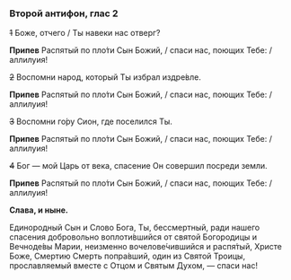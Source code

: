 ### Второй антифон, глас 2

~~1~~ Боже, отчего / Ты навеки нас отверг?

**Припев** Распятый по пло́ти Сын Божий, / спаси нас, поющих Тебе: / аллилуия!

~~2~~ Воспомни народ, который Ты избрал издре́вле.

**Припев** Распятый по пло́ти Сын Божий, / спаси нас, поющих Тебе: / аллилуия!

~~3~~ Воспомни го́ру Сион, где поселился Ты.

**Припев** Распятый по пло́ти Сын Божий, / спаси нас, поющих Тебе: / аллилуия!

~~4~~ Бог — мой Царь от века, спасение Он совершил посреди земли.

**Припев** Распятый по пло́ти Сын Божий, / спаси нас, поющих Тебе: / аллилуия!

**Слава, и ныне.**

Единородный Сын и Слово Бога, Ты, бессмертный, ради нашего спасения добровольно воплоти́вшийся от святой Богородицы и Вечноде́вы Марии, неизменно вочелове́чившийся и распя́тый, Христе Боже, Смертию Смерть попра́вший, один из Святой Троицы, прославляемый вместе с Отцом и Святым Духом, — спаси нас!
